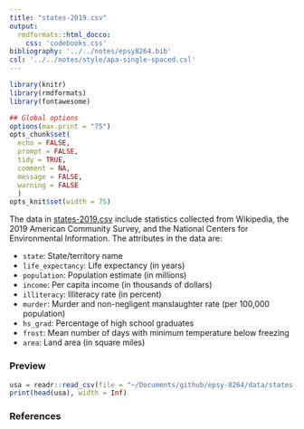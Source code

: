 ```yaml
---
title: "states-2019.csv"
output: 
  rmdformats::html_docco:
    css: 'codebooks.css'
bibliography: '../../notes/epsy8264.bib'
csl: '../../notes/style/apa-single-spaced.csl'  
---
```



```r
library(knitr)
library(rmdformats)
library(fontawesome)

## Global options
options(max.print = "75")
opts_chunk$set(
  echo = FALSE,
  prompt = FALSE,
  tidy = TRUE,
  comment = NA,
  message = FALSE,
  warning = FALSE
  )
opts_knit$set(width = 75)
```


The data in [states-2019.csv](https://github.com/zief0002/epsy-8264/raw/master/data/states-2019.csv) include statistics collected from Wikipedia, the 2019 American Community Survey, and the National Centers for Environmental Information. The attributes in the data are:

- `state`: State/territory name
- `life_expectancy`: Life expectancy (in years)
- `population`: Population estimate (in millions)
- `income`: Per capita income (in thousands of dollars)
- `illiteracy`: Illiteracy rate (in percent)
- `murder`: Murder and non-negligent manslaughter rate (per 100,000 population)
- `hs_grad`: Percentage of high school graduates
- `frost`: Mean number of days with minimum temperature below freezing
- `area`: Land area (in square miles)




### Preview

```r
usa = readr::read_csv(file = "~/Documents/github/epsy-8264/data/states-2019.csv")
print(head(usa), width = Inf)
```


### References




